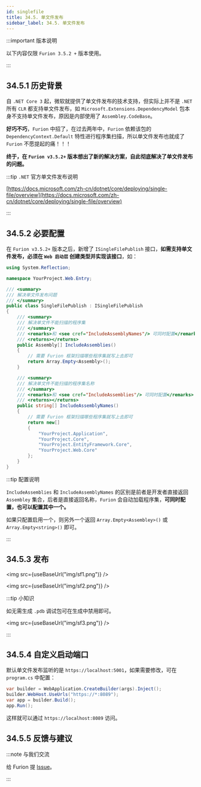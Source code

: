 ```yaml
---
id: singlefile
title: 34.5. 单文件发布
sidebar_label: 34.5. 单文件发布 
---
```



:::important 版本说明

以下内容仅限 `Furion 3.5.2 +` 版本使用。

:::

## 34.5.1 历史背景

自 `.NET Core 3` 起，微软就提供了单文件发布的技术支持，但实际上并不是 `.NET` 所有 `CLR` 都支持单文件发布，如 `Microsoft.Extensions.DependencyModel` 包本身不支持单文件发布，原因是内部使用了 `Assembley.CodeBase`。

**好巧不巧**，`Furion` 中招了，在过去两年中，`Furion` 依赖该包的 `DependencyContext.Default` 特性进行程序集扫描，所以单文件发布也就成了 `Furion` 不愿提起的痛！！！

**终于，在 `Furion v3.5.2+` 版本想出了新的解决方案，自此彻底解决了单文件发布的问题。**

:::tip `.NET` 官方单文件发布说明

[https://docs.microsoft.com/zh-cn/dotnet/core/deploying/single-file/overview](https://docs.microsoft.com/zh-cn/dotnet/core/deploying/single-file/overview)

:::

## 34.5.2 必要配置

在 `Furion v3.5.2+` 版本之后，新增了 `ISingleFilePublish` 接口，**如需支持单文件发布，必须在 `Web 启动层` 创建类型并实现该接口**，如：

```cs showLineNumbers {9,15,26,28-35}
using System.Reflection;

namespace YourProject.Web.Entry;

/// <summary>
/// 解决单文件发布问题
/// </summary>
public class SingleFilePublish : ISingleFilePublish
{
    /// <summary>
    /// 解决单文件不能扫描的程序集
    /// </summary>
    /// <remarks>和 <see cref="IncludeAssemblyNames"/> 可同时配置</remarks>
    /// <returns></returns>
    public Assembly[] IncludeAssemblies()
    {
        // 需要 Furion 框架扫描哪些程序集就写上去即可
        return Array.Empty<Assembly>();
    }

    /// <summary>
    /// 解决单文件不能扫描的程序集名称
    /// </summary>
    /// <remarks>和 <see cref="IncludeAssemblies"/> 可同时配置</remarks>
    /// <returns></returns>
    public string[] IncludeAssemblyNames()
    {
        // 需要 Furion 框架扫描哪些程序集就写上去即可
        return new[]
        {
            "YourProject.Application",
            "YourProject.Core",
            "YourProject.EntityFramework.Core",
            "YourProject.Web.Core"
        };
    }
}
```

:::tip 配置说明

`IncludeAssemblies` 和 `IncludeAssemblyNames` 的区别是前者是开发者直接返回 `Assembley` 集合，后者是直接返回名称，`Furion` 会自动加载程序集，**可同时配置，也可以配置其中一个。**

如果只配置启用一个，则另外一个返回 `Array.Empty<Assembley>()` 或 `Array.Empty<string>()` 即可。

:::

## 34.5.3 发布

<img src={useBaseUrl("img/sf1.png")} />

<img src={useBaseUrl("img/sf2.png")} />

:::tip 小知识

如无需生成 `.pdb` 调试包可在生成中禁用即可。

<img src={useBaseUrl("img/sf3.png")} />

:::

## 34.5.4 自定义启动端口

默认单文件发布监听的是 `https://localhost:5001`，如果需要修改，可在 `program.cs` 中配置：

```cs showLineNumbers {2}
var builder = WebApplication.CreateBuilder(args).Inject();
builder.WebHost.UseUrls("https://*:8089");
var app = builder.Build();
app.Run();
```

这样就可以通过 `https://localhost:8089` 访问。

## 34.5.5 反馈与建议

:::note 与我们交流

给 Furion 提 [Issue](https://gitee.com/dotnetchina/Furion/issues/new?issue)。

:::
